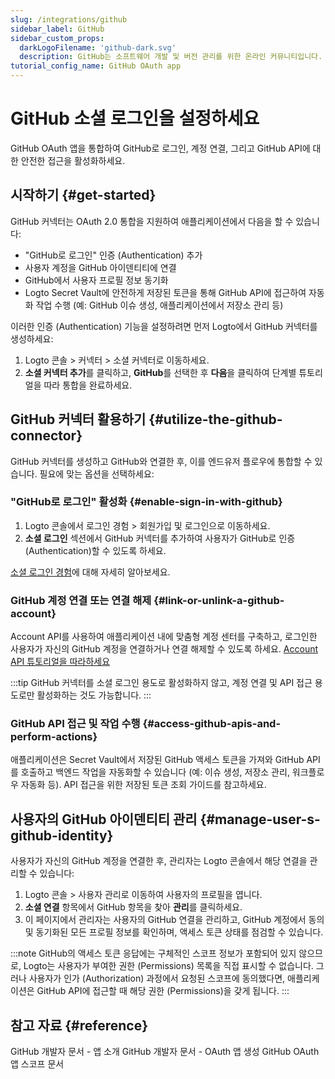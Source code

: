 ```yaml
---
slug: /integrations/github
sidebar_label: GitHub
sidebar_custom_props:
  darkLogoFilename: 'github-dark.svg'
  description: GitHub는 소프트웨어 개발 및 버전 관리를 위한 온라인 커뮤니티입니다.
tutorial_config_name: GitHub OAuth app
---
```




# GitHub 소셜 로그인을 설정하세요

GitHub OAuth 앱을 통합하여 GitHub로 로그인, 계정 연결, 그리고 GitHub API에 대한 안전한 접근을 활성화하세요.

<GuideTip />

## 시작하기 \{#get-started}

GitHub 커넥터는 OAuth 2.0 통합을 지원하여 애플리케이션에서 다음을 할 수 있습니다:

- "GitHub로 로그인" 인증 (Authentication) 추가
- 사용자 계정을 GitHub 아이덴티티에 연결
- GitHub에서 사용자 프로필 정보 동기화
- Logto Secret Vault에 안전하게 저장된 토큰을 통해 GitHub API에 접근하여 자동화 작업 수행 (예: GitHub 이슈 생성, 애플리케이션에서 저장소 관리 등)

이러한 인증 (Authentication) 기능을 설정하려면 먼저 Logto에서 GitHub 커넥터를 생성하세요:

1. <CloudLink to="/connectors/social">Logto 콘솔 > 커넥터 > 소셜 커넥터</CloudLink>로 이동하세요.
2. **소셜 커넥터 추가**를 클릭하고, **GitHub**를 선택한 후 **다음**을 클릭하여 단계별 튜토리얼을 따라 통합을 완료하세요.

<Integration />

## GitHub 커넥터 활용하기 \{#utilize-the-github-connector}

GitHub 커넥터를 생성하고 GitHub와 연결한 후, 이를 엔드유저 플로우에 통합할 수 있습니다. 필요에 맞는 옵션을 선택하세요:

### "GitHub로 로그인" 활성화 \{#enable-sign-in-with-github}

1. Logto 콘솔에서 <CloudLink to="/sign-in-experience/sign-up-and-sign-in">로그인 경험 > 회원가입 및 로그인</CloudLink>으로 이동하세요.
2. **소셜 로그인** 섹션에서 GitHub 커넥터를 추가하여 사용자가 GitHub로 인증 (Authentication)할 수 있도록 하세요.

[소셜 로그인 경험](/end-user-flows/sign-up-and-sign-in/social-sign-in)에 대해 자세히 알아보세요.

### GitHub 계정 연결 또는 연결 해제 \{#link-or-unlink-a-github-account}

Account API를 사용하여 애플리케이션 내에 맞춤형 계정 센터를 구축하고, 로그인한 사용자가 자신의 GitHub 계정을 연결하거나 연결 해제할 수 있도록 하세요. [Account API 튜토리얼을 따라하세요](/end-user-flows/account-settings/by-account-api#link-a-new-social-connection)

:::tip
GitHub 커넥터를 소셜 로그인 용도로 활성화하지 않고, 계정 연결 및 API 접근 용도로만 활성화하는 것도 가능합니다.
:::

### GitHub API 접근 및 작업 수행 \{#access-github-apis-and-perform-actions}

애플리케이션은 Secret Vault에서 저장된 GitHub 액세스 토큰을 가져와 GitHub API를 호출하고 백엔드 작업을 자동화할 수 있습니다 (예: 이슈 생성, 저장소 관리, 워크플로우 자동화 등). API 접근을 위한 저장된 토큰 조회 가이드를 참고하세요.

## 사용자의 GitHub 아이덴티티 관리 \{#manage-user-s-github-identity}

사용자가 자신의 GitHub 계정을 연결한 후, 관리자는 Logto 콘솔에서 해당 연결을 관리할 수 있습니다:

1. <CloudLink to="/users">Logto 콘솔 > 사용자 관리</CloudLink>로 이동하여 사용자의 프로필을 엽니다.
2. **소셜 연결** 항목에서 GitHub 항목을 찾아 **관리**를 클릭하세요.
3. 이 페이지에서 관리자는 사용자의 GitHub 연결을 관리하고, GitHub 계정에서 동의 및 동기화된 모든 프로필 정보를 확인하며, 액세스 토큰 상태를 점검할 수 있습니다.

:::note
GitHub의 액세스 토큰 응답에는 구체적인 스코프 정보가 포함되어 있지 않으므로, Logto는 사용자가 부여한 권한 (Permissions) 목록을 직접 표시할 수 없습니다. 그러나 사용자가 인가 (Authorization) 과정에서 요청된 스코프에 동의했다면, 애플리케이션은 GitHub API에 접근할 때 해당 권한 (Permissions)을 갖게 됩니다.
:::

## 참고 자료 \{#reference}

<Url href="https://docs.github.com/en/developers/apps/getting-started-with-apps/about-apps">
  GitHub 개발자 문서 - 앱 소개
</Url>

<Url href="https://docs.github.com/en/developers/apps/building-oauth-apps/creating-an-oauth-app">
  GitHub 개발자 문서 - OAuth 앱 생성
</Url>

<Url href="https://docs.github.com/en/apps/oauth-apps/building-oauth-apps/scopes-for-oauth-apps">
  GitHub OAuth 앱 스코프 문서
</Url>
